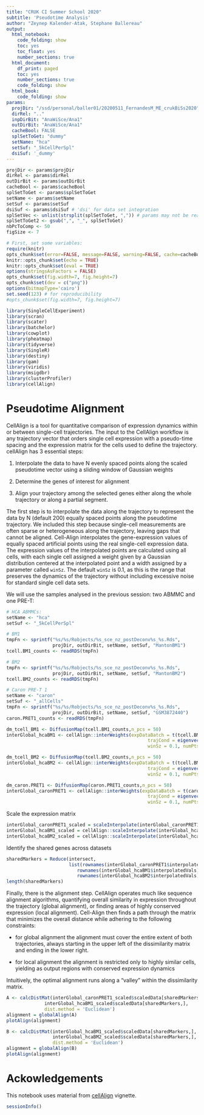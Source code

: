 ```yaml
---
title: "CRUK CI Summer School 2020"
subtitle: 'Pseudotime Analysis'
author: "Zeynep Kalender-Atak, Stephane Ballereau"
output:
  html_notebook:
    code_folding: show
    toc: yes
    toc_float: yes
    number_sections: true
  html_document:
    df_print: paged
    toc: yes
    number_sections: true
    code_folding: show
  html_book:
    code_folding: show
params:
  projDir: "/ssd/personal/baller01/20200511_FernandesM_ME_crukBiSs2020"
  dirRel: ".."
  inpDirBit: "AnaWiSce/Ana1"
  outDirBit: "AnaWiSce/Ana1"
  cacheBool: FALSE  
  splSetToGet: "dummy"
  setName: "hca"
  setSuf: "_5kCellPerSpl"
  dsiSuf: '_dummy'
---
```


```r
projDir <- params$projDir
dirRel <- params$dirRel
outDirBit <- params$outDirBit
cacheBool <- params$cacheBool
splSetToGet <- params$splSetToGet
setName <- params$setName
setSuf <- params$setSuf
dsiSuf <- params$dsiSuf # 'dsi' for data set integration
splSetVec <- unlist(strsplit(splSetToGet, ",")) # params may not be read in if knitting book.
splSetToGet2 <- gsub(",", "_", splSetToGet)
nbPcToComp <- 50
figSize <- 7
```

```r
# First, set some variables:
require(knitr)
opts_chunk$set(error=FALSE, message=FALSE, warning=FALSE, cache=cacheBool)
knitr::opts_chunk$set(echo = TRUE)
knitr::opts_chunk$set(eval = TRUE) 
options(stringsAsFactors = FALSE)
opts_chunk$set(fig.width=7, fig.height=7)
opts_chunk$set(dev = c("png"))
options(bitmapType='cairo')
set.seed(123) # for reproducibility
#opts_chunk$set(fig.width=7, fig.height=7) 
```

```r
library(SingleCellExperiment)
library(scran)
library(scater)
library(batchelor)
library(cowplot)
library(pheatmap)
library(tidyverse)
library(SingleR)
library(destiny)
library(gam)
library(viridis)
library(msigdbr)
library(clusterProfiler)
library(cellAlign)
```

# __Pseudotime Alignment__ {#pseudoTime3Top}

CellAlign is a tool for quantitative comparison of expression dynamics within or between single-cell trajectories. The input to the CellAlign workflow is any trajectory vector that orders single cell expression with a pseudo-time spacing and the expression matrix for the cells used to define the trajectory. cellAlign has 3 essential steps:

1. Interpolate the data to have N evenly spaced points along the scaled pseudotime vector using a sliding window of Gaussian weights

2. Determine the genes of interest for alignment

3. Align your trajectory among the selected genes either along the whole trajectory or along a partial segment.


The first step is to interpolate the data along the trajectory to represent the data by N (default 200) equally spaced points along the pseudotime trajectory. We included this step because single-cell measurements are often sparse or heterogeneous along the trajectory, leaving gaps that cannot be aligned. Cell-Align interpolates the gene-expression values of equally spaced artificial points using the real single-cell expression data. The expression values of the interpolated points are calculated using all cells, with each single cell assigned a weight given by a Gaussian distribution centered at the interpolated point and a width assigned by a parameter called `winSz`. The default `winSz` is 0.1, as this is the range that preserves the dynamics of the trajectory without including excessive noise for standard single cell data sets.

We will use the samples analysed in the previous session: two ABMMC and one PRE-T:

```r

# HCA ABMMCs:
setName <- "hca"
setSuf <- "_5kCellPerSpl"

# BM1
tmpFn <- sprintf("%s/%s/Robjects/%s_sce_nz_postDeconv%s_%s.Rds",
                 projDir, outDirBit, setName, setSuf, "MantonBM1")
tcell.BM1_counts <- readRDS(tmpFn)

# BM2
tmpFn <- sprintf("%s/%s/Robjects/%s_sce_nz_postDeconv%s_%s.Rds",
                 projDir, outDirBit, setName, setSuf, "MantonBM2")
tcell.BM2_counts <- readRDS(tmpFn)

# Caron PRE-T 1
setName <- "caron"
setSuf <- "_allCells"
tmpFn <- sprintf("%s/%s/Robjects/%s_sce_nz_postDeconv%s_%s.Rds",
                 projDir, outDirBit, setName, setSuf, "GSM3872440")
caron.PRET1_counts <- readRDS(tmpFn)
```

```r
dm_tcell_BM1 <- DiffusionMap(tcell.BM1_counts,n_pcs = 50)
interGlobal_hcaBM1 <- cellAlign::interWeights(expDataBatch = t(tcell.BM1_counts), 
                                                    trajCond = eigenvectors(dm_tcell_BM1)[, 1], 
                                                    winSz = 0.1, numPts=200)

dm_tcell_BM2 <- DiffusionMap(tcell.BM2_counts,n_pcs = 50)
interGlobal_hcaBM2 <- cellAlign::interWeights(expDataBatch = t(tcell.BM2_counts), 
                                                    trajCond = eigenvectors(dm_tcell_BM2)[, 1], 
                                                    winSz = 0.1, numPts=200)

dm_caron.PRET1 <- DiffusionMap(caron.PRET1_counts,n_pcs = 50)
interGlobal_caronPRET1 <- cellAlign::interWeights(expDataBatch = t(caron.PRET1_counts), 
                                                    trajCond = eigenvectors(dm_caron.PRET1)[, 1], 
                                                    winSz = 0.1, numPts=200)
```

Scale the expression matrix 

```r
interGlobal_caronPRET1_scaled = scaleInterpolate(interGlobal_caronPRET1)
interGlobal_hcaBM1_scaled = cellAlign::scaleInterpolate(interGlobal_hcaBM1)
interGlobal_hcaBM2_scaled = cellAlign::scaleInterpolate(interGlobal_hcaBM2)
```


Identify the shared genes across datasets

```r
sharedMarkers = Reduce(intersect,
                       list(rownames(interGlobal_caronPRET1$interpolatedVals),
                          rownames(interGlobal_hcaBM1$interpolatedVals),
                          rownames(interGlobal_hcaBM2$interpolatedVals)))
length(sharedMarkers)
```


Finally, there is the alignment step. CellAlign operates much like sequence alignment algorithms, quantifying overall similarity in expression throughout the trajectory (global alignment), or finding areas of highly conserved expression (local alignment). Cell-Align then finds a path through the matrix that minimizes the overall distance while adhering to the following constraints:

* for global alignment the alignment must cover the entire extent of both trajectories, always starting in the upper left of the dissimilarity matrix and ending in the lower right.

* for local alignment the alignment is restricted only to highly similar cells, yielding as output regions with conserved expression dynamics

Intuitively, the optimal alignment runs along a "valley" within the dissimilarity matrix.

```r
A <- calcDistMat(interGlobal_caronPRET1_scaled$scaledData[sharedMarkers,],
              interGlobal_hcaBM1_scaled$scaledData[sharedMarkers,],
              dist.method = 'Euclidean')
alignment = globalAlign(A)
plotAlign(alignment)
```

```r
B <- calcDistMat(interGlobal_hcaBM1_scaled$scaledData[sharedMarkers,],
                 interGlobal_hcaBM2_scaled$scaledData[sharedMarkers,],
                 dist.method = 'Euclidean')
alignment = globalAlign(B)
plotAlign(alignment)
```

# Ackowledgements

This notebook uses material from [cellAlign](https://github.com/shenorrLab/cellAlign) vignette. 

```r
sessionInfo()
```

